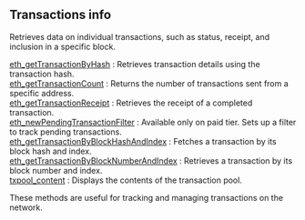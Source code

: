 
<Meta
  title="BSC transactions info | dRPC"
/>

## Transactions info

Retrieves data on individual transactions, such as status, receipt, and inclusion in a specific block.

[eth_getTransactionByHash](/bsc-api/transactionsinfo/eth_getTransactionByHash) : Retrieves transaction details using the transaction hash.  \
[eth_getTransactionCount](/bsc-api/transactionsinfo/eth_getTransactionCount) : Returns the number of transactions sent from a specific address. \
[eth_getTransactionReceipt](/bsc-api/transactionsinfo/eth_getTransactionReceipt) : Retrieves the receipt of a completed transaction.  \
[eth_newPendingTransactionFilter](/bsc-api/transactionsinfo/eth_newPendingTransactionFilter) : Available only on paid tier. Sets up a filter to track pending transactions. \
[eth_getTransactionByBlockHashAndIndex](/bsc-api/transactionsinfo/eth_getTransactionByBlockHashAndIndex) : Fetches a transaction by its block hash and index. \
[eth_getTransactionByBlockNumberAndIndex](/bsc-api/transactionsinfo/eth_getTransactionByBlockNumberAndIndex) : Retrieves a transaction by its block number and index. \
[txpool_content](/bsc-api/transactionsinfo/txpool_content) : Displays the contents of the transaction pool.

These methods are useful for tracking and managing transactions on the network.

<Space h={16} />
<GetStarted />